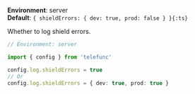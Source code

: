 
**Environment**: server  
**Default**: `{ shieldErrors: { dev: true, prod: false } }{:ts}`

Whether to log shield errors.

```ts
// Environment: server

import { config } from 'telefunc'

config.log.shieldErrors = true
// Or
config.log.shieldErrors = { dev: true, prod: true }
```

<ConfigWhereServer />
